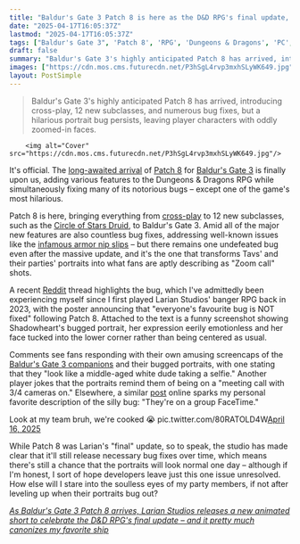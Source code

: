 ```yaml
---
title: "Baldur's Gate 3 Patch 8 is here as the D&D RPG's final update, but it looks like the infamous portrait bug still isn't going anywhere"
date: "2025-04-17T16:05:37Z"
lastmod: "2025-04-17T16:05:37Z"
tags: ["Baldur's Gate 3", 'Patch 8', 'RPG', 'Dungeons & Dragons', 'PC', 'PlayStation 5', 'Xbox Series X', 'Cross-play']
draft: false
summary: "Baldur's Gate 3's highly anticipated Patch 8 has arrived, introducing cross-play, 12 new subclasses, and numerous bug fixes, but a hilarious portrait bug persists, leaving player characters with oddly zoomed-in faces."
images: ["https://cdn.mos.cms.futurecdn.net/P3hSgL4rvp3mxhSLyWK649.jpg"]
layout: PostSimple
---
```

> Baldur's Gate 3's highly anticipated Patch 8 has arrived, introducing cross-play, 12 new subclasses, and numerous bug fixes, but a hilarious portrait bug persists, leaving player characters with oddly zoomed-in faces.


        <img alt="Cover" src="https://cdn.mos.cms.futurecdn.net/P3hSgL4rvp3mxhSLyWK649.jpg"/>
        
It's official. The [<u>long-awaited arrival</u>](https://www.gamesradar.com/games/baldur-s-gate/baldurs-gate-3-patch-8-is-finally-here-and-devs-say-they-could-keep-making-changes-until-the-end-of-time-to-the-d-and-d-rpg-but-wed-never-be-able-to-create-something-new/) of [<u>Patch 8</u>](https://www.gamesradar.com/games/baldur-s-gate/larian-wasnt-kidding-when-it-said-its-not-quite-done-baldurs-gate-3-update-will-add-12-new-subclasses-crossplay-photo-mode-and-more-next-year/#:~:text=Patch%208%20will%20also%20add,now%20we%20have%20the%20details.) for [<u>Baldur's Gate 3</u>](https://www.gamesradar.com/baldurs-gate-3-guide/) is finally upon us, adding various features to the Dungeons & Dragons RPG while simultaneously fixing many of its notorious bugs – except one of the game's most hilarious.

Patch 8 is here, bringing everything from [<u>cross-play</u>](https://www.gamesradar.com/games/baldur-s-gate/baldurs-gate-3-dev-praises-engineers-for-cross-play-after-patch-8-you-should-be-able-to-play-the-same-game-with-your-bros-no-matter-which-major-platform-they-pick/) to 12 new subclasses, such as the [<u>Circle of Stars Druid</u>](https://www.gamesradar.com/games/rpg/as-i-await-baldurs-gate-3-patch-8-im-already-planning-my-next-run-around-a-cosmic-new-subclass/), to Baldur's Gate 3. Amid all of the major new features are also countless bug fixes, addressing well-known issues like the [<u>infamous armor nip slips</u>](https://www.gamesradar.com/games/baldur-s-gate/as-baldurs-gate-3-patch-8-arrives-and-resolves-some-of-the-d-and-d-rpgs-more-nsfw-bugs-fans-are-declaring-the-game-literally-unplayable/) – but there remains one undefeated bug even after the massive update, and it's the one that transforms Tavs' and their parties' portraits into what fans are aptly describing as "Zoom call" shots.

A recent [<u>Reddit</u>](https://www.reddit.com/r/BaldursGate3/comments/1k043iq/everyones_favourite_bug_is_not_fixed/?share_id=3mCuAXVPF6W9ImMX1Xs-t&utm_content=1&utm_medium=android_app&utm_name=androidcss&utm_source=share&utm_term=1) thread highlights the bug, which I've admittedly been experiencing myself since I first played Larian Studios' banger RPG back in 2023, with the poster announcing that "everyone's favourite bug is NOT fixed" following Patch 8. Attached to the text is a funny screenshot showing Shadowheart's bugged portrait, her expression eerily emotionless and her face tucked into the lower corner rather than being centered as usual.

Comments see fans responding with their own amusing screencaps of the [<u>Baldur's Gate 3 companions</u>](https://www.gamesradar.com/baldurs-gate-3-companions-party/) and their bugged portraits, with one stating that they "look like a middle-aged white dude taking a selfie." Another player jokes that the portraits remind them of being on a "meeting call with 3/4 cameras on." Elsewhere, a similar [<u>post</u>](https://x.com/T1kvin/status/1912538613994189169) online sparks my personal favorite description of the silly bug: "They're on a group FaceTime."

Look at my team bruh, we're cooked 😭 pic.twitter.com/80RATOLD4W[April 16, 2025](https://twitter.com/cantworkitout/status/1912538613994189169)

While Patch 8 was Larian's "final" update, so to speak, the studio has made clear that it'll still release necessary bug fixes over time, which means there's still a chance that the portraits will look normal one day – although if I'm honest, I sort of hope developers leave just this one issue unresolved. How else will I stare into the soulless eyes of my party members, if not after leveling up when their portraits bug out?

[<u><em>As Baldur's Gate 3 Patch 8 arrives, Larian Studios releases a new animated short to celebrate the D&amp;D RPG's final update – and it pretty much canonizes my favorite ship</em></u>](https://www.gamesradar.com/games/baldur-s-gate/as-baldurs-gate-3-patch-8-arrives-larian-studios-releases-a-new-animated-short-to-celebrate-the-d-and-d-rpgs-final-update-and-it-pretty-much-canonizes-my-favorite-ship/)
        